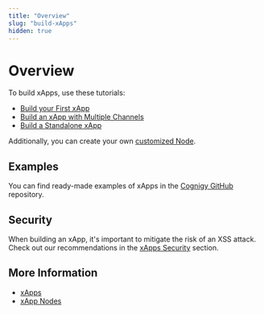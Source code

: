 ```yaml
---
title: "Overview"
slug: "build-xApps"
hidden: true
---
```


# Overview

To build xApps, use these tutorials:

- [Build your First xApp](first-xApp.mdx)
- [Build an xApp with Multiple Channels](xApp-with-multi-channels.mdx)
- [Build a Standalone xApp](standalone-xApp.mdx)

Additionally, you can create your own [customized Node](custom-xApp-node.mdx).

## Examples

You can find ready-made examples of xApps in the [Cognigy GitHub](https://github.com/Cognigy/xApps/tree/main) repository.

## Security

When building an xApp, it's important to mitigate the risk of an XSS attack. Check out our recommendations in the [xApps Security](../security/secure-xApp-from-xss.mdx) section.

## More Information

- [xApps](overview.mdx)
- [xApp Nodes](../../ai/build/node-reference/xApp/overview.mdx)